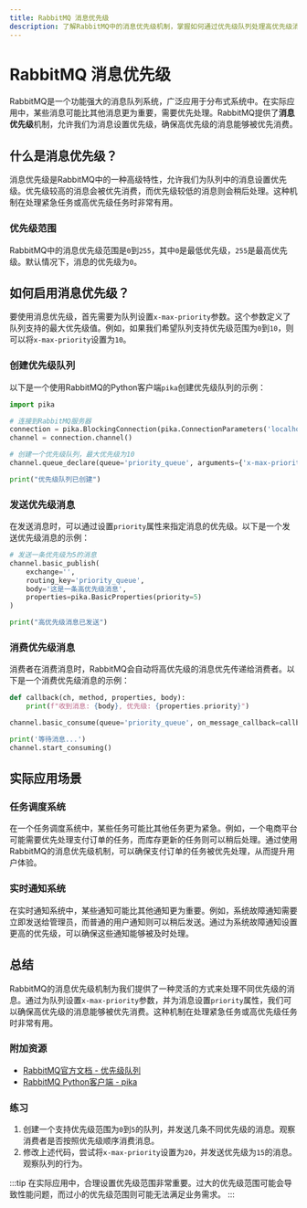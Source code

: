 ```yaml
---
title: RabbitMQ 消息优先级
description: 了解RabbitMQ中的消息优先级机制，掌握如何通过优先级队列处理高优先级消息，提升系统效率。
---
```


# RabbitMQ 消息优先级

RabbitMQ是一个功能强大的消息队列系统，广泛应用于分布式系统中。在实际应用中，某些消息可能比其他消息更为重要，需要优先处理。RabbitMQ提供了**消息优先级**机制，允许我们为消息设置优先级，确保高优先级的消息能够被优先消费。

## 什么是消息优先级？

消息优先级是RabbitMQ中的一种高级特性，允许我们为队列中的消息设置优先级。优先级较高的消息会被优先消费，而优先级较低的消息则会稍后处理。这种机制在处理紧急任务或高优先级任务时非常有用。

### 优先级范围

RabbitMQ中的消息优先级范围是`0`到`255`，其中`0`是最低优先级，`255`是最高优先级。默认情况下，消息的优先级为`0`。

## 如何启用消息优先级？

要使用消息优先级，首先需要为队列设置`x-max-priority`参数。这个参数定义了队列支持的最大优先级值。例如，如果我们希望队列支持优先级范围为`0`到`10`，则可以将`x-max-priority`设置为`10`。

### 创建优先级队列

以下是一个使用RabbitMQ的Python客户端`pika`创建优先级队列的示例：

```python
import pika

# 连接到RabbitMQ服务器
connection = pika.BlockingConnection(pika.ConnectionParameters('localhost'))
channel = connection.channel()

# 创建一个优先级队列，最大优先级为10
channel.queue_declare(queue='priority_queue', arguments={'x-max-priority': 10})

print("优先级队列已创建")
```

### 发送优先级消息

在发送消息时，可以通过设置`priority`属性来指定消息的优先级。以下是一个发送优先级消息的示例：

```python
# 发送一条优先级为5的消息
channel.basic_publish(
    exchange='',
    routing_key='priority_queue',
    body='这是一条高优先级消息',
    properties=pika.BasicProperties(priority=5)
)

print("高优先级消息已发送")
```

### 消费优先级消息

消费者在消费消息时，RabbitMQ会自动将高优先级的消息优先传递给消费者。以下是一个消费优先级消息的示例：

```python
def callback(ch, method, properties, body):
    print(f"收到消息: {body}, 优先级: {properties.priority}")

channel.basic_consume(queue='priority_queue', on_message_callback=callback, auto_ack=True)

print('等待消息...')
channel.start_consuming()
```

## 实际应用场景

### 任务调度系统

在一个任务调度系统中，某些任务可能比其他任务更为紧急。例如，一个电商平台可能需要优先处理支付订单的任务，而库存更新的任务则可以稍后处理。通过使用RabbitMQ的消息优先级机制，可以确保支付订单的任务被优先处理，从而提升用户体验。

### 实时通知系统

在实时通知系统中，某些通知可能比其他通知更为重要。例如，系统故障通知需要立即发送给管理员，而普通的用户通知则可以稍后发送。通过为系统故障通知设置更高的优先级，可以确保这些通知能够被及时处理。

## 总结

RabbitMQ的消息优先级机制为我们提供了一种灵活的方式来处理不同优先级的消息。通过为队列设置`x-max-priority`参数，并为消息设置`priority`属性，我们可以确保高优先级的消息能够被优先消费。这种机制在处理紧急任务或高优先级任务时非常有用。

### 附加资源

- [RabbitMQ官方文档 - 优先级队列](https://www.rabbitmq.com/priority.html)
- [RabbitMQ Python客户端 - pika](https://pika.readthedocs.io/en/stable/)

### 练习

1. 创建一个支持优先级范围为`0`到`5`的队列，并发送几条不同优先级的消息。观察消费者是否按照优先级顺序消费消息。
2. 修改上述代码，尝试将`x-max-priority`设置为`20`，并发送优先级为`15`的消息。观察队列的行为。

:::tip
在实际应用中，合理设置优先级范围非常重要。过大的优先级范围可能会导致性能问题，而过小的优先级范围则可能无法满足业务需求。
:::